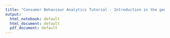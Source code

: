 ```yaml
---
title: "Consumer Behaviour Analytics Tutorial - Introduction in the georeferenciation"
output:
  html_notebook: default
  html_document: default
  pdf_document: default
---
```


```r

```

```r

```


```r

```

```r

```

```r

```

```r

```

```r

```


```r

```

```r

```

```r

```

```r

```

```r

```


```r

```

```r

```
